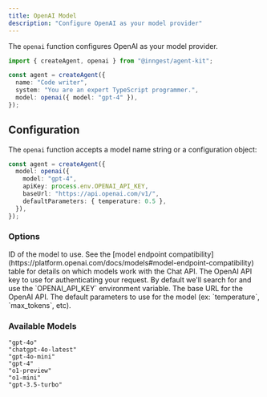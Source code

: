 ```yaml
---
title: OpenAI Model
description: "Configure OpenAI as your model provider"
---
```


The `openai` function configures OpenAI as your model provider.

```ts
import { createAgent, openai } from "@inngest/agent-kit";

const agent = createAgent({
  name: "Code writer",
  system: "You are an expert TypeScript programmer.",
  model: openai({ model: "gpt-4" }),
});
```

## Configuration

The `openai` function accepts a model name string or a configuration object:

```ts
const agent = createAgent({
  model: openai({
    model: "gpt-4",
    apiKey: process.env.OPENAI_API_KEY,
    baseUrl: "https://api.openai.com/v1/",
    defaultParameters: { temperature: 0.5 },
  }),
});
```

### Options

<ParamField path="model" type="string" required>
  ID of the model to use. See the [model endpoint
  compatibility](https://platform.openai.com/docs/models#model-endpoint-compatibility)
  table for details on which models work with the Chat API.
</ParamField>

<ParamField path="apiKey" type="string">
  The OpenAI API key to use for authenticating your request. By default we'll
  search for and use the `OPENAI_API_KEY` environment variable.
</ParamField>

<ParamField path="baseUrl" type="string" default="https://api.openai.com/v1/">
  The base URL for the OpenAI API.
</ParamField>

<ParamField path="defaultParameters" type="object">
  The default parameters to use for the model (ex: `temperature`, `max_tokens`,
  etc).
</ParamField>

### Available Models

```plaintext OpenAI
"gpt-4o"
"chatgpt-4o-latest"
"gpt-4o-mini"
"gpt-4"
"o1-preview"
"o1-mini"
"gpt-3.5-turbo"
```
